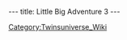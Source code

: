 ---
title: Little Big Adventure 3
---

{{stub}}
{{Infobox game
|title = Little Big Adventure 3
|image = 
|size = //optional
|developer = 
|publisher = 
|engine = 
|version = 
|platform = 
|releasedate = 
|genre = 
|mode = 
|rating = 
|media = 
|requirements = 
}}

[[Category:Twinsuniverse_Wiki]]